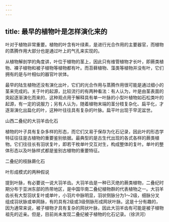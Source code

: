 ```yaml
---
---
---
```

title: 最早的植物叶是怎样演化来的
---




叶对于植物非常重要。植物的叶含有叶绿素，是进行光合作用的主要器官，而植物的蒸腾作用大部分也是通过叶上的气孔来实现的。

从植物解剖学的角度讲，叶位于植物的茎上，因此只有维管植物才长叶，即蕨类植物、裸子植物和被子植物等植物都有叶。而苔藓植物、藻类等植物并没有叶，它们拥有的是与叶相似的器官叶状体。

最早的陆生植物还没有演化出叶，它们的光合作用与蒸腾作用很可能是通过细小的茎来完成的。关于叶的起源，比较流行的有两种看法：有人认为，叶是由茎表面的突起逐渐演化而来的，这种观点用于解释具有单一叶脉的小型叶植物如石松类叶的起源，有一定的说服力；另有人认为，随着植物末端的茎分枝复杂化、扁平化，才逐渐演化出扁化的叶，这种叶往往具有复杂的叶脉。扁平叶出现于早泥盆世。

山西二叠纪的大羽羊齿化石



植物的叶子具有复杂多样的形态，而它们又易于保存为化石记录，因此叶的形态学特征往往是古植物的重要鉴别依据。最典型的是古生代出现的各式各样的蕨类植物。它们往往长有羽状复叶，即若干枚单叶交互对生，构成整体的复叶。单叶的整体形态以及叶脉样式都是鉴别古植物的重要特征。

二叠纪的枝脉蕨化石



叶形成模式的两种假说



提到叶脉，有必要说一说大羽羊齿。大羽羊齿是一种已灭绝的蕨类植物，二叠纪时期分布于亚洲东部的热带地区，是中国华南二叠纪植物群的代表植物之一。大羽羊齿长有大型羽状复叶或单叶，小羽片中脉明显，羽状侧脉分为1～2级，细脉分叉组成羽状脉或单网脉，有的具有2级或3级侧脉形成网状叶脉。这是十分有趣的，因为通常来说，被子植物才具有复杂的网状叶脉，因此大羽羊齿有可能是被子植物祖先的近亲。但是，目前尚未发现二叠纪被子植物的化石记录。（徐洪河）